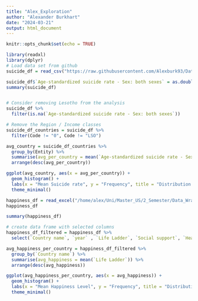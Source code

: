 ```yaml
---
title: "Alex_Exploration"
author: "Alexander Burkhart"
date: "2024-03-21"
output: html_document
---
```


```r
knitr::opts_chunk$set(echo = TRUE)
```

```r
library(readxl)
library(dplyr)
# Load data set from github
suicide_df = read_csv("https://raw.githubusercontent.com/Alexburk93/Data_Wrangling_EDA/main/data/raw_data/death-rate-from-suicides-gho%20new.csv")
```
```r
suicide_df$`Age-standardized suicide rate - Sex: both sexes` = as.double(suicide_df$`Age-standardized suicide rate - Sex: both sexes`)
summary(suicide_df)


# Consider removing Lesotho from the analysis 
suicide_df %>% 
  filter(is.na(`Age-standardized suicide rate - Sex: both sexes`))
```

```r
# Remove the Region / Income classes
suicide_df_countries = suicide_df %>% 
  filter(Code != "0", Code != "LSO")
```

```r
avg_country = suicide_df_countries %>% 
  group_by(Entity) %>% 
  summarise(avg_per_country = mean(`Age-standardized suicide rate - Sex: both sexes`)) %>% 
  arrange(desc(avg_per_country))
``` 

```r
ggplot(avg_country, aes(x = avg_per_country)) +
  geom_histogram() +
  labs(x = "Mean Suicide rate", y = "Frequency", title = "Distribution of mean of suicide rate") +
  theme_minimal()
```
```r
happiness_df = read_excel("/home/alex/Uni/Master_US/2_Semester/Data_Wrangeling_EDA/Data_Wrangling_EDA/data/raw_data/WHR20_DataForTable2.1.xls")
happiness_df
```
```r
summary(happiness_df)
```
```r
# create data frame with selected columns
happiness_df_filtered = happiness_df %>% 
  select(`Country name`, `year` , `Life Ladder`, `Social support`, `Healthy life expectancy at birth`, `Freedom to make life choices`, `Perceptions of corruption`)
```

```r
avg_happiness_per_country = happiness_df_filtered %>% 
  group_by(`Country name`) %>% 
  summarise(avg_happiness = mean(`Life Ladder`)) %>% 
  arrange(desc(avg_happiness))
```

```r
ggplot(avg_happiness_per_country, aes(x = avg_happiness)) +
  geom_histogram() +
  labs(x = "Mean Happiness Level", y = "Frequency", title = "Distribution of mean of happiness rate") +
  theme_minimal()
```









